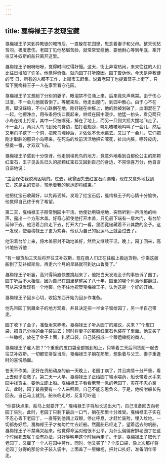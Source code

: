 ```yaml
---
---
---
```

title: 戛梅禄王子发现宝藏
---



戛梅禄王子来到异教徒的城市后，一直躲在花园里，思念着妻子和父母。整天忧愁苦闷，极度悲伤。老园丁见他愁眉苦脸，就常常安慰他，要他耐心等到年底，乘开往艾补奴斯的船只离开这里。

戛梅禄王子盼呀盼呀，觉得时间过得好慢。这天，街上异常热闹，来来往往的人们比往日增加了许多。他觉得奇怪，就向园丁打听原因。园丁告诉他，今天是异教徒的节
日，所有的人都不工作，上街市去赶集。说着老园丁也提着篮子上街了，只留下戛梅禄王子一人在家里看守花园。

戛梅禄王子又想起了分别的妻子，眼泪禁不住涌上来，后来竟失声痛哭。由于伤心过度，不一会儿他就昏倒了。等醒来后，他走出屋门，到园中散心。由于心不在焉，脚没踩稳，不小心跌倒在地，刚好碰在树桩上，他的脸被划破了，血泪混在了一起。他擦净血，用布条将伤口裹起来，继续在园中漫步。他猛一抬头，看见两只小鸟在树上打架，其中一只被啄死，掉在了地上，而另一只则大摇大摆地飞走了。不一会儿，两只大鸟飞到死鸟身边，拍打着翅膀，叽叽喳喳地鸣叫了一会儿，然后又用爪子挖了一个洞，把死鸟埋掉后，才依依不舍地离去。又过了一会儿，它们把刚才取胜的那只小鸟啄来，在死鸟的坟前活活地把它啄死，扯出内脏，啄碎皮肉，祭奠一番，才双双飞去。

戛梅禄王子感到十分惊讶，他走到埋死鸟的地方，竟意外地看到白都伦公主的那颗红宝石，王子见丢失已久的那颗红宝石又回到自己的身边，不禁惊喜万分，他自言自语地说：

“主会保佑我脱离困境的。过去，我曾因失去红宝石而遇难，现在又意外地找到它，这是主的安排，预示着我的厄运即将结束。”

他把红宝石收藏好，以免再丢掉。发现了红宝石后，戛梅禄王子的心情十分愉快，他觉得自己终于有了希望。

第二天，戛梅禄王子照常到园中干活。他使劲用镐挖地，突然听到一声清脆的响声，露出一个方形木盖。好奇心驱使他打开木盖，只见最下端有一扇木门，有台阶延伸下去。他沿着台阶走下去，打开大门一看，里面竟储藏着不计其数的金子。这一发现，使戛梅禄王子更为欢喜，他认为自己的厄运马上就会过去了。



他沿着台阶上来，将木盖原封不动地盖好，然后又继续干活。晚上，园丁回来，高兴地告诉他：

“有一艘货船三天后将开往艾补奴斯，现在商人们正在往船上搬运货物。你乘这艘船到了艾补奴斯后，再走六个月的旱路就可到达山鲁曼了。”

戛梅禄王子听罢，高兴得简直快要跳起来了，他把白天发现金子的事告诉了园丁。园丁听后不大相信，因为自己在园里整整呆了八十年，园里的哪个角落他都翻过，可从来没发现有一个地窖。他不住地祝贺戛梅禄王子，认为这是一个好的开始。

戛梅禄王子回乡心切，收拾东西开始为回乡作准备。

他先带园丁到藏金子的地方观看，并且决定把一半金子留给园丁，另一半自己带走。

园丁收下了金子，准备用来养老。戛梅禄王子听从园丁的建议，买来？"个皮口袋，把自己分得的金子装进去；同时将妻子的那颗红宝石也装在了里面。他又买了一些橄榄，放在了金子上面，扎紧口袋，自己装扮成一个贩运橄榄的商人。

戛梅禄王子雇人把？"个重重的皮口袋全部搬到船上，只等着三天后同货船一起去往艾补奴斯。一切都安排妥当后，戛梅禄王子躺在那里，想象着与父王、妻子重逢时的喜悦场面。

苍天不作美，正好在货船动身的前一天晚上，老园丁病了，并且病情十分严重，看上去似乎没救了。第二天一大早，戛梅禄王子正给园丁端水喂药，船长带着水手来园中找货主，要他立即上船。戛梅禄王子看看奄奄一息的老园丁，实在不忍心离去。此时，园丁最需要有一个人来照顾，自己不能忘恩负义。于是，他吩咐船长先回去，自己马上就到。船长临走时，反复叮咛道：



“你要快点来，船马上就要开了。”
戛梅禄王子将船长送出大门，自己准备回去向老园丁告别。此时，老园丁只剩下最后一口气，躺在那里十分难受。戛梅禄王子实在不忍心丢下老园丁，一直等到他闭上双眼，停止呼息，才赶忙装殓，埋入坟地。一切都办好后，戛梅禄王子才匆匆忙忙去赶船。然而船已经走了，望着远去的帆船，戛梅禄王子不禁痛哭起来，他觉得命运对他很不公平，为什么偏偏安排老园丁在这个时候死去呢？没有办法，只好等明年这个时候再走了。于是，戛梅禄王子取代了老园丁，又雇了一个人在园中劳作。同时，他又买了"？个皮口袋，像上次那样将老园丁分得的那份金子装入袋中，上面盖了一层橄榄，把封口扎好，准备明年带走。